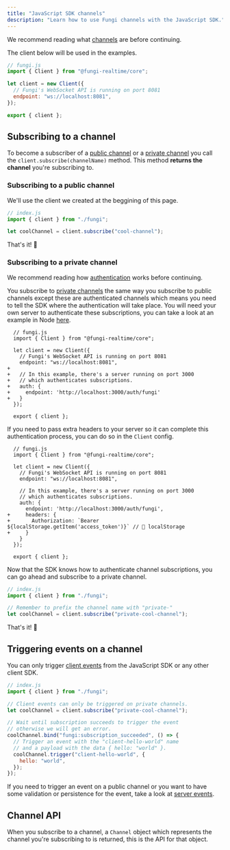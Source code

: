 ```yaml
---
title: "JavaScript SDK channels"
description: "Learn how to use Fungi channels with the JavaScript SDK."
---
```



We recommend reading what [channels](/docs/01-getting-started/01-overview#channels) are before continuing.

The client below will be used in the examples.

```js
// fungi.js
import { Client } from "@fungi-realtime/core";

let client = new Client({
  // Fungi's WebSocket API is running on port 8081
  endpoint: "ws://localhost:8081",
});

export { client };
```

## Subscribing to a channel

To become a subscriber of a [public channel](/docs/01-getting-started/01-overview#public-channels) or a [private channel](/docs/01-getting-started/01-overview#private-channels) you call the `client.subscribe(channelName)` method. This method **returns the channel** you're subscribing to.

### Subscribing to a public channel

We'll use the client we created at the beggining of this page.

```js
// index.js
import { client } from "./fungi";

let coolChannel = client.subscribe("cool-channel");
```

That's it! 🎉

### Subscribing to a private channel

We recommend reading how [authentication](/docs/02-core-concepts/01-authentication) works before continuing.

You subscribe to [private channels](/docs/01-getting-started/01-overview#private-channels) the same way you subscribe to public channels except these are authenticated channels which means you need to tell the SDK where the authentication will take place. You will need your own server to authenticate these subscriptions, you can take a look at an example in Node [here](/docs/02-core-concepts/01-authentication#node).

```diff-js
  // fungi.js
  import { Client } from "@fungi-realtime/core";

  let client = new Client({
    // Fungi's WebSocket API is running on port 8081
    endpoint: "ws://localhost:8081",
+
+   // In this example, there's a server running on port 3000
+   // which authenticates subscriptions.
+   auth: {
+     endpoint: 'http://localhost:3000/auth/fungi'
+   }
  });

  export { client };
```

If you need to pass extra headers to your server so it can complete this authentication process, you can do so in the `Client` config.

```diff-js
  // fungi.js
  import { Client } from "@fungi-realtime/core";

  let client = new Client({
    // Fungi's WebSocket API is running on port 8081
    endpoint: "ws://localhost:8081",

    // In this example, there's a server running on port 3000
    // which authenticates subscriptions.
    auth: {
      endpoint: 'http://localhost:3000/auth/fungi',
+     headers: {
+       Authorization: `Bearer ${localStorage.getItem('access_token')}` // 😬 localStorage
+     }
    }
  });

  export { client };
```

Now that the SDK knows how to authenticate channel subscriptions, you can go ahead and subscribe to a private channel.

```js
// index.js
import { client } from "./fungi";

// Remember to prefix the channel name with "private-"
let coolChannel = client.subscribe("private-cool-channel");
```

That's it! 🎉

## Triggering events on a channel

You can only trigger [client events](/docs/01-getting-started/01-overview#client-events) from the JavaScript SDK or any other client SDK.

```js
// index.js
import { client } from "./fungi";

// Client events can only be triggered on private channels.
let coolChannel = client.subscribe("private-cool-channel");

// Wait until subscription succeeds to trigger the event
// otherwise we will get an error.
coolChannel.bind("fungi:subscription_succeeded", () => {
  // Trigger an event with the "client-hello-world" name
  // and a payload with the data { hello: "world" }.
  coolChannel.trigger("client-hello-world", {
    hello: "world",
  });
});
```

If you need to trigger an event on a public channel or you want to have some validation or persistence for the event, take a look at [server events](/docs/01-getting-started/01-overview#server-events).

## Channel API

When you subscribe to a channel, a `Channel` object which represents the channel you're subscribing to is returned, this is the API for that object.

<ChannelAPI />
